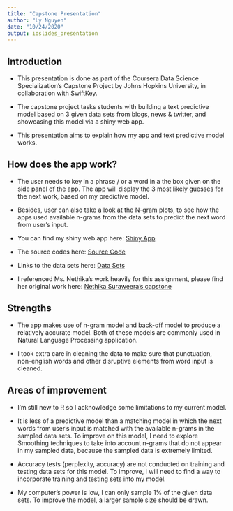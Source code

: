 ```yaml
---
title: "Capstone Presentation"
author: "Ly Nguyen"
date: "10/24/2020"
output: ioslides_presentation
---
```


## Introduction 

- This presentation is done as part of the Coursera Data Science Specialization's Capstone Project by Johns Hopkins University, in collaboration with SwiftKey.  

- The capstone project tasks students with building a text predictive model based on 3 given data sets from blogs, news & twitter, and showcasing this model via a shiny web app. 

- This presentation aims to explain how my app and text predictive model works. 

## How does the app work?

- The user needs to key in a phrase / or a word in a the box given on the side panel of the app. The app will display the 3 most likely guesses for the next work, based on my predictive model.

- Besides, user can also take a look at the N-gram plots, to see how the apps used available n-grams from the data sets to predict the next word from user's input. 

- You can find my shiny web app here: [Shiny App](https://lynguyen.shinyapps.io/capstone_predictapp/)

- The source codes here: [Source Code](https://github.com/lynguyennl/Coursera-Capstone-Project-/)

- Links to the data sets here: [Data Sets](https://d396qusza40orc.cloudfront.net/dsscapstone/dataset/Coursera-SwiftKey.zip)

- I referenced Ms. Nethika's work heavily for this assignment, please find her original work here: [Nethika Suraweera's capstone](https://github.com/Nethika/shiny_app_next_word_prediction)


## Strengths 

- The app makes use of n-gram model and back-off model to produce a relatively accurate model. Both of these models are commonly used in Natural Language Processing application. 

- I took extra care in cleaning the data to make sure that punctuation, non-english words and other disruptive elements from word input is cleaned. 


## Areas of improvement 

- I'm still new to R so I acknowledge some limitations to my current model. 

- It is less of a predictive model than a matching model in which the next words from user's input is matched with the available n-grams in the sampled data sets. To improve on this model, I need to explore Smoothing techniques to take into account n-grams that do not appear in my sampled data, because the sampled data is extremely limited. 

- Accuracy tests (perplexity, accuracy) are not conducted on training and testing data sets for this model. To improve, I will need to find a way to incorporate training and testing sets into my model. 

- My computer's power is low, I can only sample 1% of the given data sets. To improve the model, a larger sample size should be drawn.

